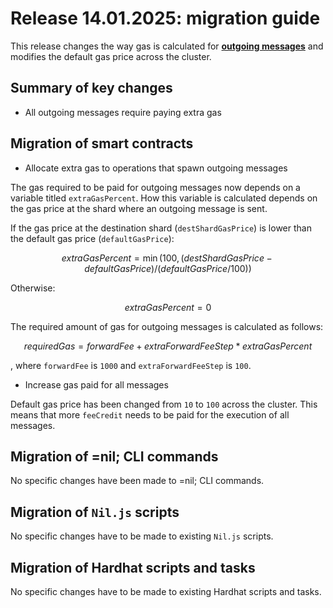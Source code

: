 # Release 14.01.2025: migration guide

This release changes the way gas is calculated for [**outgoing messages**](../core-concepts/shards-parallel-execution.mdx#message-passing-checks) and modifies the default gas price across the cluster.

## Summary of key changes

* All outgoing messages require paying extra gas

## Migration of smart contracts

* Allocate extra gas to operations that spawn outgoing messages

The gas required to be paid for outgoing messages now depends on a variable titled `extraGasPercent`. How this variable is calculated depends on the gas price at the shard where an outgoing message is sent.

If the gas price at the destination shard (`destShardGasPrice`) is lower than the default gas price (`defaultGasPrice`):

$$
extraGasPercent = \min(100, (destShardGasPrice - defaultGasPrice) / (defaultGasPrice / 100))
$$

Otherwise:

$$
extraGasPercent = 0
$$

The required amount of gas for outgoing messages is calculated as follows:

$$
requiredGas = forwardFee + extraForwardFeeStep * extraGasPercent
$$

, where `forwardFee` is `1000` and `extraForwardFeeStep` is `100`.

* Increase gas paid for all messages

Default gas price has been changed from `10` to `100` across the cluster. This means that more `feeCredit` needs to be paid for the execution of all messages.

## Migration of =nil; CLI commands

No specific changes have been made to =nil; CLI commands. 

## Migration of `Nil.js` scripts

No specific changes have to be made to existing `Nil.js` scripts.

## Migration of Hardhat scripts and tasks

No specific changes have to be made to existing Hardhat scripts and tasks.

